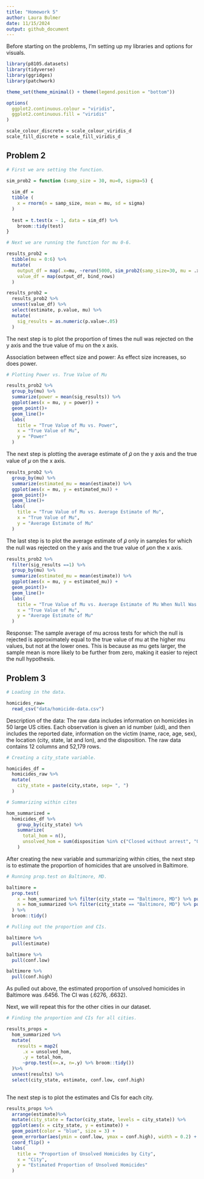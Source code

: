 ```yaml
---
title: "Homework 5"
author: Laura Bulmer
date: 11/15/2024
output: github_document
---
```


Before starting on the problems, I'm setting up my libraries and options for visuals. 

```r
library(p8105.datasets)
library(tidyverse)
library(ggridges)
library(patchwork)

theme_set(theme_minimal() + theme(legend.position = "bottom"))

options(
  ggplot2.continuous.colour = "viridis",
  ggplot2.continuous.fill = "viridis"
)

scale_colour_discrete = scale_colour_viridis_d
scale_fill_discrete = scale_fill_viridis_d
```

## Problem 2

```r
# First we are setting the function.

sim_prob2 = function (samp_size = 30, mu=0, sigma=5) {
  
  sim_df = 
  tibble (
    x = rnorm(n = samp_size, mean = mu, sd = sigma)
  )
  
  test = t.test(x ~ 1, data = sim_df) %>%
    broom::tidy(test)
}
```

```r
# Next we are running the function for mu 0-6.

results_prob2 = 
  tibble(mu = 0:6) %>%
  mutate(
    output_df = map(.x=mu, ~rerun(5000, sim_prob2(samp_size=30, mu = .x))),
    value_df = map(output_df, bind_rows)
  )
```

```r
results_prob2 = 
  results_prob2 %>%
  unnest(value_df) %>%
  select(estimate, p.value, mu) %>%
  mutate(
    sig_results = as.numeric(p.value<.05)
  )
```

The next step is to plot the proportion of times the null was rejected on the y axis and the true value of mu on the x axis.

Association between effect size and power: As effect size increases, so does power.

```r
# Plotting Power vs. True Value of Mu

results_prob2 %>%
  group_by(mu) %>%
  summarize(power = mean(sig_results)) %>%
  ggplot(aes(x = mu, y = power)) +
  geom_point()+
  geom_line()+
  labs(
    title = "True Value of Mu vs. Power",
    x = "True Value of Mu",
    y = "Power"
  )
```

The next step is plotting the average estimate of 𝜇̂ on the y axis and the true value of 𝜇
on the x axis.

```r
results_prob2 %>%
  group_by(mu) %>%
  summarize(estimated_mu = mean(estimate)) %>%
  ggplot(aes(x = mu, y = estimated_mu)) +
  geom_point()+
  geom_line()+
  labs(
    title = "True Value of Mu vs. Average Estimate of Mu",
    x = "True Value of Mu",
    y = "Average Estimate of Mu"
  )
```

The last step is to plot the average estimate of 𝜇̂ only in samples for which the null was rejected on the y axis and the true value of 𝜇on the x axis.

```r
results_prob2 %>%
  filter(sig_results ==1) %>%
  group_by(mu) %>%
  summarize(estimated_mu = mean(estimate)) %>%
  ggplot(aes(x = mu, y = estimated_mu)) +
  geom_point()+
  geom_line()+
  labs(
    title = "True Value of Mu vs. Average Estimate of Mu When Null Was Rejected",
    x = "True Value of Mu",
    y = "Average Estimate of Mu"
  )
```

Response: The sample average of mu across tests for which the null is rejected is approximately equal to the true value of mu at the higher mu values, but not at the lower ones. This is because as mu gets larger, the sample mean is more likely to be further from zero, making it easier to reject the null hypothesis. 

## Problem 3

```r
# Loading in the data. 

homicides_raw= 
  read_csv("data/homicide-data.csv")
```

Description of the data: The raw data includes information on homicides in 50 large
US cities. Each observation is given an id number (uid), and then includes the reported date, information on the victim (name, race, age, sex), the location (city, state, lat and lon), and the disposition. The raw data contains 12 columns and 52,179 rows.

```r
# Creating a city_state variable.

homicides_df = 
  homicides_raw %>%
  mutate(
    city_state = paste(city,state, sep= ", ")
  )

# Summarizing within cites

hom_summarized = 
  homicides_df %>%
    group_by(city_state) %>%
    summarize(
      total_hom = n(),
      unsolved_hom = sum(disposition %in% c("Closed without arrest", "Open/No arrest"))
    )
```

After creating the new variable and summarizing within cities, the next step is to 
estimate the proportion of homicides that are unsolved in Baltimore.

```r
# Running prop.test on Baltimore, MD.

baltimore =
  prop.test(
    x = hom_summarized %>% filter(city_state == "Baltimore, MD") %>% pull(unsolved_hom),
    n = hom_summarized %>% filter(city_state == "Baltimore, MD") %>% pull(total_hom),
  ) %>%
  broom::tidy()

# Pulling out the proportion and CIs.

baltimore %>%
  pull(estimate)

baltimore %>% 
  pull(conf.low)

baltimore %>% 
  pull(conf.high)
```

As pulled out above, the estimated proportion of unsolved homicides in Baltimore was 
.6456. The CI was (.6276, .6632).

Next, we will repeat this for the other cities in our dataset. 

```r
# Finding the proportion and CIs for all cities.

results_props = 
  hom_summarized %>%
  mutate(
    results = map2(
      .x = unsolved_hom, 
      .y = total_hom, 
      ~prop.test(x=.x, n=.y) %>% broom::tidy())
  )%>%
  unnest(results) %>%
  select(city_state, estimate, conf.low, conf.high)
  
```

The next step is to plot the estimates and CIs for each city.

```r
results_props %>%
  arrange(estimate)%>%
  mutate(city_state = factor(city_state, levels = city_state)) %>%
  ggplot(aes(x = city_state, y = estimate)) +
  geom_point(color = "blue", size = 3) +
  geom_errorbar(aes(ymin = conf.low, ymax = conf.high), width = 0.2) +
  coord_flip() + 
  labs(
    title = "Proportion of Unsolved Homicides by City",
    x = "City",
    y = "Estimated Proportion of Unsolved Homicides"
  )
```



